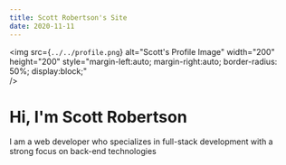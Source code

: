 ```yaml
---
title: Scott Robertson's Site
date: 2020-11-11
---
```


<img 
    src={`../../profile.png`} 
    alt="Scott's Profile Image"
    width="200" height="200" 
    style="margin-left:auto; margin-right:auto; border-radius: 50%; display:block;"      
 />

# Hi, I'm Scott Robertson

I am a web developer who specializes in full-stack development with a strong focus on back-end technologies

